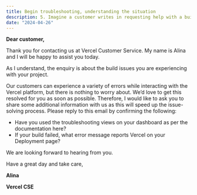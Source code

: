 ```yaml
---
title: Begin troubleshooting, understanding the situation
description: 5. Imagine a customer writes in requesting help with a build issue on a framework or technology that you've not seen before. How would you begin troubleshooting this and what questions would you ask the customer to understand the situation better?
date: "2024-04-26"
---
```


**Dear customer,**

Thank you for contacting us at Vercel Customer Service. My name is Alina and I will be happy to assist you today.

As I understand, the enquiry is about the build issues you are experiencing with your project. 

Our customers can experience a variety of errors while interacting with the Vercel platform, but there is nothing to worry about. We’d love to get this resolved for you as soon as possible. Therefore, I would like to ask you to share some additional information with us as this will speed up the issue-solving process. Please reply to this email by confirming the following:
- Have you used the troubleshooting views on your dashboard as per the documentation here?
- If your build failed, what error message reports Vercel on your Deployment page?

We are looking forward to hearing from you.

Have a great day and take care,

**Alina**

**Vercel CSE**
